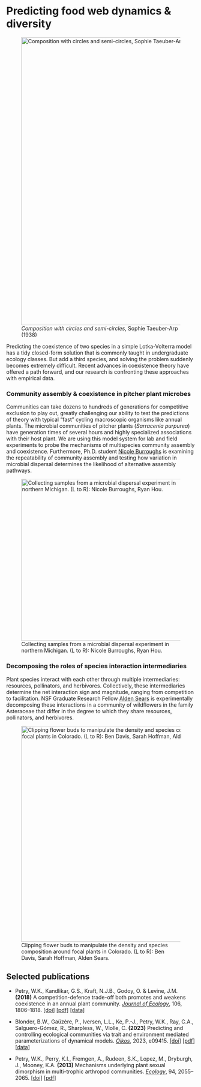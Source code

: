 # Predicting food web dynamics & diversity

![*Composition with circles and semi-circles*, Sophie Taeuber-Arp (1938)](/static/arp-composition-with-circles-semicircles-1938.jpeg){fig-align="center" width="8in"}

Predicting the coexistence of two species in a simple Lotka-Volterra model has a tidy closed-form solution that is commonly taught in undergraduate ecology classes. But add a third species, and solving the problem suddenly becomes extremely difficult. Recent advances in coexistence theory have offered a path forward, and our research is confronting these approaches with empirical data.

### Community assembly & coexistence in pitcher plant microbes

Communities can take dozens to hundreds of generations for competitive exclusion to play out, greatly challenging our ability to test the predictions of theory with typical "fast" cycling macroscopic organisms like annual plants. The microbial communities of pitcher plants (*Sarracenia purpurea*) have generation times of several hours and highly specialized associations with their host plant. We are using this model system for lab and field experiments to probe the mechanisms of multispecies community assembly and coexistence. Furthermore, Ph.D. student [Nicole Burroughs](../people/burroughs-n/about.qmd) is examining the repeatability of community assembly and testing how variation in microbial dispersal determines the likelihood of alternative assembly pathways.

![Collecting samples from a microbial dispersal experiment in northern Michigan. (L to R): Nicole Burroughs, Ryan Hou.](/static/protist-dispersal-array.jpg){fig-align="center" width="4.5in"}

### Decomposing the roles of species interaction intermediaries

Plant species interact with each other through multiple intermediaries: resources, pollinators, and herbivores. Collectively, these intermediaries determine the net interaction sign and magnitude, ranging from competition to facilitation. NSF Graduate Research Fellow [Alden Sears](../people/sears-a/about.qmd) is experimentally decomposing these interactions in a community of wildflowers in the family Asteraceae that differ in the degree to which they share resources, pollinators, and herbivores.

![Clipping flower buds to manipulate the density and species composition around focal plants in Colorado. (L to R): Ben Davis, Sarah Hoffman, Alden Sears.](/static/clipping-experiment.jpg){fig-align="center" width="6in"}

## Selected publications

-   Petry, W.K., Kandlikar, G.S., Kraft, N.J.B., Godoy, O. & Levine, J.M. **(2018)** A competition-defence trade-off both promotes and weakens coexistence in an annual plant community. [*Journal of Ecology*]{.underline}, 106, 1806–1818. [\[doi\]](https://doi.org/10.1111/1365-2745.13028) [\[pdf\]](publications/Petry et al. - 2018 - A competition–defence trade-off both promotes and .pdf) [\[data\]](https://doi.org/10.5281/zenodo.1256658)

-   Blonder, B.W., Gaüzère, P., Iversen, L.L., Ke, P.-J., Petry, W.K., Ray, C.A., Salguero-Gómez, R., Sharpless, W., Violle, C. **(2023)** Predicting and controlling ecological communities via trait and environment mediated parameterizations of dynamical models. [*Oikos*]{.underline}, 2023, e09415. [\[doi\]](https://doi.org/10.1111/oik.09415) [\[pdf\]](publications/Blonder et al. - 2023 - Predicting and controlling ecological communities via trait and environment mediated parameterizatio.pdf) [\[data\]](https://zenodo.org/record/7576397)

-   Petry, W.K., Perry, K.I., Fremgen, A., Rudeen, S.K., Lopez, M., Dryburgh, J., Mooney, K.A. **(2013)** Mechanisms underlying plant sexual dimorphism in multi-trophic arthropod communities. [*Ecology*]{.underline}, 94, 2055–2065. [\[doi\]](https://doi.org/10.1890/12-2170.1) [\[pdf\]](publications/Petry et al. - 2013 - Mechanisms underlying plant sexual dimorphism in m.pdf)
